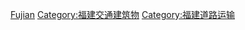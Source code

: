 {{Catnav|頁面分類|各種主題的頁面分類|按國家分類|各國建築|各國橋樑|中國橋樑}}
{{Catnav|頁面分類|...|交通|橋樑|各國橋樑|中國橋樑}}

[[Category:中国各省桥梁|Fujian]]
[[Category:福建交通建筑物|Category:福建交通建筑物]]
[[Category:福建道路运输|Category:福建道路运输]]